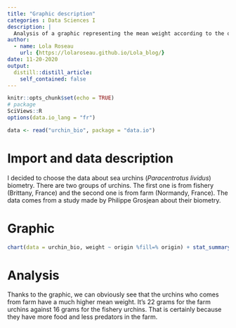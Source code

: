 ```yaml
---
title: "Graphic description"
categories : Data Sciences I
description: |
  Analysis of a graphic representing the mean weight according to the origin of the sea urchins.
author:
  - name: Lola Roseau
    url: {https://lolaroseau.github.io/Lola_blog/}
date: 11-20-2020
output:
  distill::distill_article:
    self_contained: false
---
```




```r
knitr::opts_chunk$set(echo = TRUE)
# package
SciViews::R
options(data.io_lang = "fr")
```

```r
data <- read("urchin_bio", package = "data.io")
```


# Import and data description 

I decided to choose the data about sea urchins (*Paracentrotus lividus*) biometry. There are two groups of urchins. The first one is from fishery (Brittany, France) and the second one is from farm (Normandy, France). The data comes from a study made by Philippe Grosjean about their biometry.


# Graphic


```r
chart(data = urchin_bio, weight ~ origin %fill=% origin) + stat_summary(geom = "col", fun = "mean", na.rm = TRUE) + scale_fill_grey() + xlab("Origin") + ylab("Weight [gram, whole animal]")
```


# Analysis

Thanks to the graphic, we can obviously see that the urchins who comes from farm have a much higher mean weight. It's 22 grams for the farm urchins against 16 grams for the fishery urchins. That is certainly because they have more food and less predators in the farm. 
